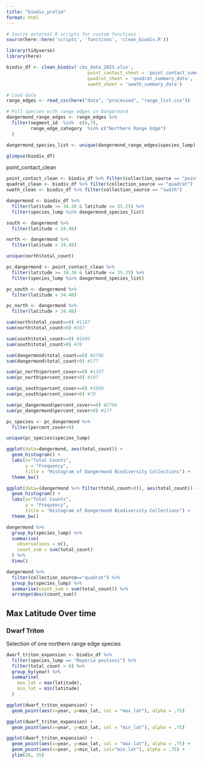 ```yaml
---
title: "biodiv_prelim"
format: html
---
```


```r
# Source external R scripts for custom functions
source(here::here('scripts', 'functions', 'clean_biodiv.R'))
```

```r
library(tidyverse)
library(here)
```


```r
biodiv_df <- clean_biodiv('cbs_data_2025.xlsx',
                              point_contact_sheet = 'point_contact_summary_layered',
                              quadrat_sheet = 'quadrat_summary_data',
                              swath_sheet = 'swath_summary_data')
```

```r
# Load data
range_edges <- read_csv(here("data", "processed", "range_list.csv"))

# Pull species with range edges in Dangermond
dangermond_range_edges <- range_edges %>%
  filter(segment_id  %in%  c(6,7),
         range_edge_category  %in% c("Northern Range Edge")
  )
```


```r
dangermond_species_list <- unique(dangermond_range_edges$species_lump)
```


```r
glimpse(biodiv_df)
```


point_contact_clean 
```r
point_contact_clean <- biodiv_df %>% filter(collection_source == "point contact")
quadrat_clean <- biodiv_df %>% filter(collection_source == "quadrat")
swath_clean <- biodiv_df %>% filter(collection_source == "swath")
```

```r
dangermond <- biodiv_df %>% 
  filter(latitude >= 34.36 & latitude <= 35.25) %>% 
  filter(species_lump %in% dangermond_species_list)

south <- dangermond %>% 
  filter(latitude < 34.48)

north <- dangermond %>% 
  filter(latitude > 34.48)
```

```r
unique(north$total_count)
```

```r
pc_dangermond <- point_contact_clean %>% 
  filter(latitude >= 34.36 & latitude <= 35.25) %>% 
  filter(species_lump %in% dangermond_species_list)

pc_south <- dangermond %>% 
  filter(latitude < 34.48)

pc_north <- dangermond %>% 
  filter(latitude > 34.48)
```

```r
sum(north$total_count==0) #1187
sum(north$total_count>0) #107

sum(south$total_count==0) #1609
sum(south$total_count>0) #70

sum(dangermond$total_count==0) #2796
sum(dangermond$total_count>0) #177
```

```r
sum(pc_north$percent_cover==0) #1187
sum(pc_north$percent_cover>0) #107

sum(pc_south$percent_cover==0) #1609
sum(pc_south$percent_cover>0) #70

sum(pc_dangermond$percent_cover==0) #2796
sum(pc_dangermond$percent_cover>0) #177
```

```r
pc_species <- pc_dangermond %>% 
  filter(percent_cover>0)

unique(pc_species$species_lump)
```


```r
ggplot(data=dangermond, aes(total_count)) +
  geom_histogram() +
  labs(x="Total Counts",
       y = "Frequency",
       title = "Histogram of Dangermond Biodiversity Collections") +
  theme_bw()
```

```r
ggplot(data=(dangermond %>% filter(total_count>0)), aes(total_count)) +
  geom_histogram() +
  labs(x="Total Counts",
       y = "Frequency",
       title = "Histogram of Dangermond Biodiversity Collections") +
  theme_bw()
```



```r
dangermond %>% 
  group_by(species_lump) %>% 
  summarise(
    observations = n(),
    count_sum = sum(total_count)
  ) %>% 
  View()
```

```r
dangermond %>% 
  filter(collection_source=="quadrat") %>% 
  group_by(species_lump) %>% 
  summarise(count_sum = sum(total_count)) %>% 
  arrange(desc(count_sum))
```

## Max Latitude Over time
### Dwarf Triton

Selection of one northern range edge species

```r
dwarf_triton_expansion <- biodiv_df %>% 
  filter(species_lump == "Roperia poulsoni") %>% 
  filter(total_count > 0) %>% 
  group_by(year) %>% 
  summarise(
    max_lat = max(latitude),
    min_lat = min(latitude)
  )
```

```r
ggplot(dwarf_triton_expansion) +
  geom_point(aes(x=year, y=max_lat, col = "max_lat"), alpha = .75)
```
```r
ggplot(dwarf_triton_expansion) +
  geom_point(aes(x=year, y=min_lat, col = "min_lat"), alpha = .75)
```

```r
ggplot(dwarf_triton_expansion) +
  geom_point(aes(x=year, y=max_lat, col = "max_lat"), alpha = .75) +
  geom_point(aes(x=year, y=min_lat, col="min_lat"), alpha = .75) +
  ylim(26, 35)
```

